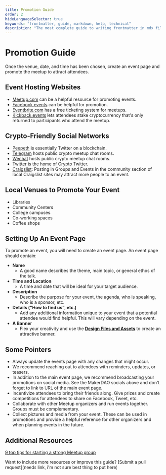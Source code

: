 ---
title: Promotion Guide
order: 2
hideLanguageSelector: true
keywords: "frontmatter, guide, markdown, help, technical"
description: "The most complete guide to writing frontmatter in mdx files that you've ever read."
---

# Promotion Guide

Once the venue, date, and time has been chosen, create an event page and promote the meetup to attract attendees.

## Event Hosting Websites

* [Meetup.com](https://www.meetup.com/) can be a helpful resource for promoting events.
* [Facebook events](https://www.facebook.com/help/572885262883136/?helpref=hc_fnav) can be helpful for promotion.
* [Eventbrite.com](https://www.eventbrite.com) has a free ticketing system for meetups.
* [Kickback.events](https://kickback.events) lets attendees stake cryptocurrency that's only returned to participants who attend the meetup.

## Crypto-Friendly Social Networks

* [Peepeth](https://peepeth.com/) is essentially Twitter on a blockchain.
* [Telegram](https://telegram.org/) hosts public crypto meetup chat rooms.
* [Wechat](https://web.wechat.com/) hosts public crypto meetup chat rooms.
* [Twitter](https://twitter.com/) is the home of Crypto Twitter.
* [Craigslist](https://www.craigslist.org/): Posting in Groups and Events in the community section of local Craigslist sites may attract more people to an event.

## Local Venues to Promote Your Event

* Libraries
* Community Centers
* College campuses
* Co-working spaces
* Coffee shops

## Setting Up An Event Page

To promote an event, you will need to create an event page. An event page should contain:

* **Name**
  * A good name describes the theme, main topic, or general ethos of the talk.
* **Time and Location**
  * A time and date that will be ideal for your target audience.
* **Description**
  * Describe the purpose for your event, the agenda, who is speaking, who is a sponsor, etc.
* **Details ("How to find us", etc.)**
  * Add any additional information unique to your event that a potential attendee would find helpful. This will vary depending on the event.
* **A Banner**
  * Flex your creativity and use the [**Design Files and Assets**](https://www.notion.so/makerdao/Maker-Brand-ac517c82ff9a43089d0db5bb2ee045a4) to create an attractive banner.

## Some Pointers

* Always update the events page with any changes that might occur.
* We recommend reaching out to attendees with reminders, updates, or teasers.
* In addition to the main event page, we recommend broadcasting your promotions on social media. See the MakerDAO socials above and don't forget to link to URL of the main event page.
* Incentivize attendees to bring their friends along. Give prizes and create competitions for attendees to share on Facebook, Tweet, etc.
* Collaborate with other Meetup organizers and run events together. Groups must be complementary.
* Collect pictures and media from your event. These can be used in promotions and provide a helpful reference for other organizers and when planning events in the future.

## Additional Resources

[9 top tips for starting a strong Meetup group](https://helpfullee.com/meetup-tips/)

<something>

Want to include more resources or improve this guide? [Submit a pull request](needs link, i'm not sure best thing to put here)

</something>

